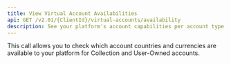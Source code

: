 ```yaml
---
title: View Virtual Account Availabilities
api: GET /v2.01/{ClientId}/virtual-accounts/availability
description: See your platform's account capabilities per account type and country
---
```


This call allows you to check which account countries and currencies are available to your platform for Collection and User-Owned accounts.


